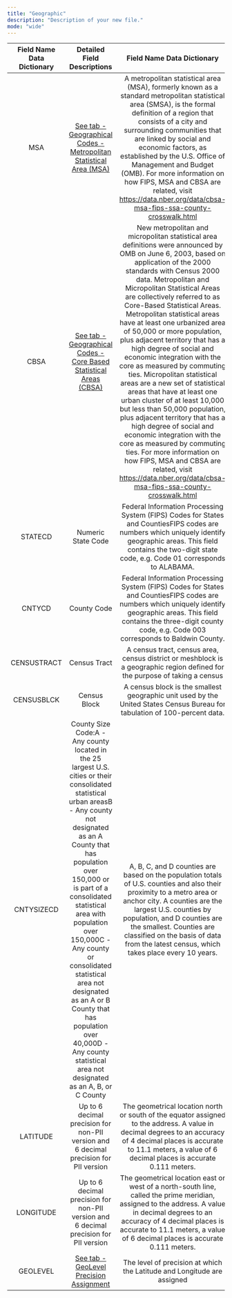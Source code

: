 ```yaml
---
title: "Geographic"
description: "Description of your new file."
mode: "wide"
---
```


| Field Name Data Dictionary | Detailed Field Descriptions                                                                                                                                                                                                                                                                                                                                                                                                                                         | Field Name Data Dictionary                                                                                                                                                                                                                                                                                                                                                                                                                                                                                                                                                                                                                                                                                                                                                                                                                                                                                                                        |
| :------------------------: | :-----------------------------------------------------------------------------------------------------------------------------------------------------------------------------------------------------------------------------------------------------------------------------------------------------------------------------------------------------------------------------------------------------------------------------------------------------------------: | :-----------------------------------------------------------------------------------------------------------------------------------------------------------------------------------------------------------------------------------------------------------------------------------------------------------------------------------------------------------------------------------------------------------------------------------------------------------------------------------------------------------------------------------------------------------------------------------------------------------------------------------------------------------------------------------------------------------------------------------------------------------------------------------------------------------------------------------------------------------------------------------------------------------------------------------------------: |
| MSA                        | <u>See tab - Geographical Codes - Metropolitan Statistical Area (MSA)</u>                                                                                                                                                                                                                                                                                                                                                                                           | A metropolitan statistical area (MSA), formerly known as a standard metropolitan statistical area (SMSA), is the formal definition of a region that consists of a city and surrounding communities that are linked by social and economic factors, as established by the U.S. Office of Management and Budget (OMB). For more information on how FIPS, MSA and CBSA are related, visit https://data.nber.org/data/cbsa-msa-fips-ssa-county-crosswalk.html                                                                                                                                                                                                                                                                                                                                                                                                                                                                                         |
| CBSA                       | <u>See tab - Geographical Codes - Core Based Statistical Areas (CBSA)</u>                                                                                                                                                                                                                                                                                                                                                                                           | New metropolitan and micropolitan statistical area definitions were announced by OMB on June 6, 2003, based on application of the 2000 standards with Census 2000 data. Metropolitan and Micropolitan Statistical Areas are collectively referred to as Core-Based Statistical Areas. Metropolitan statistical areas have at least one urbanized area of 50,000 or more population, plus adjacent territory that has a high degree of social and economic integration with the core as measured by commuting ties. Micropolitan statistical areas are a new set of statistical areas that have at least one urban cluster of at least 10,000 but less than 50,000 population, plus adjacent territory that has a high degree of social and economic integration with the core as measured by commuting ties. For more information on how FIPS, MSA and CBSA are related, visit https://data.nber.org/data/cbsa-msa-fips-ssa-county-crosswalk.html |
| STATECD                    | Numeric State Code                                                                                                                                                                                                                                                                                                                                                                                                                                                  | Federal Information Processing System (FIPS) Codes for States and CountiesFIPS codes are numbers which uniquely identify geographic areas. This field contains the two-digit state code, e.g. Code 01 corresponds to ALABAMA.                                                                                                                                                                                                                                                                                                                                                                                                                                                                                                                                                                                                                                                                                                                     |
| CNTYCD                     | County Code                                                                                                                                                                                                                                                                                                                                                                                                                                                         | Federal Information Processing System (FIPS) Codes for States and CountiesFIPS codes are numbers which uniquely identify geographic areas. This field contains the three-digit county code, e.g. Code 003 corresponds to Baldwin County.                                                                                                                                                                                                                                                                                                                                                                                                                                                                                                                                                                                                                                                                                                          |
| CENSUSTRACT                | Census Tract                                                                                                                                                                                                                                                                                                                                                                                                                                                        | A census tract, census area, census district or meshblock is a geographic region defined for the purpose of taking a census                                                                                                                                                                                                                                                                                                                                                                                                                                                                                                                                                                                                                                                                                                                                                                                                                       |
| CENSUSBLCK                 | Census Block                                                                                                                                                                                                                                                                                                                                                                                                                                                        | A census block is the smallest geographic unit used by the United States Census Bureau for tabulation of 100-percent data.                                                                                                                                                                                                                                                                                                                                                                                                                                                                                                                                                                                                                                                                                                                                                                                                                        |
| CNTYSIZECD                 | County Size Code:A - Any county located in the 25 largest U.S. cities or their consolidated statistical urban areasB - Any county not designated as an A County that has population over 150,000 or is part of a consolidated statistical area with population over 150,000C - Any county or consolidated statistical area not designated as an A or B County that has population over 40,000D - Any county statistical area not designated as an A, B, or C County | A, B, C, and D counties are based on the population totals of U.S. counties and also their proximity to a metro area or anchor city. A counties are the largest U.S. counties by population, and D counties are the smallest. Counties are classified on the basis of data from the latest census, which takes place every 10 years.                                                                                                                                                                                                                                                                                                                                                                                                                                                                                                                                                                                                              |
| LATITUDE                   | Up to 6 decimal precision for non-PII version and 6 decimal precision for PII version                                                                                                                                                                                                                                                                                                                                                                               | The geometrical location north or south of the equator assigned to the address. A value in decimal degrees to an accuracy of 4 decimal places is accurate to 11.1 meters, a value of 6 decimal places is accurate 0.111 meters.                                                                                                                                                                                                                                                                                                                                                                                                                                                                                                                                                                                                                                                                                                                   |
| LONGITUDE                  | Up to 6 decimal precision for non-PII version and 6 decimal precision for PII version                                                                                                                                                                                                                                                                                                                                                                               | The geometrical location east or west of a north-south line, called the prime meridian, assigned to the address. A value in decimal degrees to an accuracy of 4 decimal places is accurate to 11.1 meters, a value of 6 decimal places is accurate 0.111 meters.                                                                                                                                                                                                                                                                                                                                                                                                                                                                                                                                                                                                                                                                                  |
| GEOLEVEL                   | <u>See tab - GeoLevel Precision Assignment</u>                                                                                                                                                                                                                                                                                                                                                                                                                      | The level of precision at which the Latitude and Longitude are assigned                                                                                                                                                                                                                                                                                                                                                                                                                                                                                                                                                                                                                                                                                                                                                                                                                                                                           |
